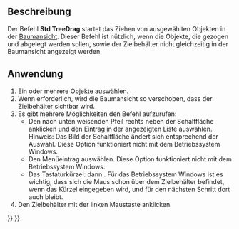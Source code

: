 <languages/>

{{Docnav/de
|[[Std_TreeCollapseDocument/de|BaumDokumentReduzieren]]
|[[Std_TreeSelection/de|BaumAuswahl]]
|[[Std_View_Menu/de|Std Menü Ansicht]]
|IconL=Std_TreeCollapseDocument.svg
|IconR=Std_TreeSelection.svg
|IconC=Freecad.svg
}}

{{GuiCommand/de
|Name=Std TreeDrag
|Name/de=Std BaumZiehen
|MenuLocation=Ansicht → Baumansicht-Aktionen → Ziehen initiieren
|Workbenches=Alle
|Shortcut={{KEY|T}} {{KEY|D}}
|Version=0.19
}}

<span id="Description"></span>
==Beschreibung==

Der Befehl '''Std TreeDrag''' startet das Ziehen von ausgewählten Objekten in der [[Tree_view/de|Baumansicht]]. Dieser Befehl ist nützlich, wenn die Objekte, die gezogen und abgelegt werden sollen, sowie der Zielbehälter nicht gleichzeitig in der Baumansicht angezeigt werden.

<span id="Usage"></span>
==Anwendung==

# Ein oder mehrere Objekte auswählen.
# Wenn erforderlich, wird die Baumansicht so verschoben, dass der Zielbehälter sichtbar wird.
# Es gibt mehrere Möglichkeiten den Befehl aufzurufen:
#* Den nach unten weisenden Pfeil rechts neben der Schaltfläche {{Button|[[Image:Std_TreeDrag.svg|16px]]}}  anklicken und den Eintrag {{MenuCommand|Ziehen initiieren}} in der angezeigten Liste auswählen. Hinweis: Das Bild der Schaltfläche ändert sich entsprechend der Auswahl. Diese Option funktioniert nicht mit dem Betriebssystem Windows.
#* Den Menüeintrag {{MenuCommand|Ansicht → Baumansicht-Aktionen → [[Image:Std_TreeDrag.svg|16px]] Ziehen initiieren}} auswählen. Diese Option funktioniert nicht mit dem Betriebssystem Windows.
#* Das Tastaturkürzel: {{KEY|T}} dann {{KEY|D}}. Für das Betriebssystem Windows ist es wichtig, dass sich die Maus schon über dem Zielbehälter befindet, wenn das Kürzel eingegeben wird, und für den nächsten Schritt dort auch bleibt.
# Den Zielbehälter mit der linken Maustaste anklicken.


{{Docnav/de
|[[Std_TreeCollapseDocument/de|BaumDokumentReduzieren]]
|[[Std_TreeSelection/de|BaumAuswahl]]
|[[Std_View_Menu/de|Std Menü Ansicht]]
|IconL=Std_TreeCollapseDocument.svg
|IconR=Std_TreeSelection.svg
|IconC=Freecad.svg
}}

{{Std_Base_navi{{#translation:}}}}
{{Userdocnavi{{#translation:}}}}
